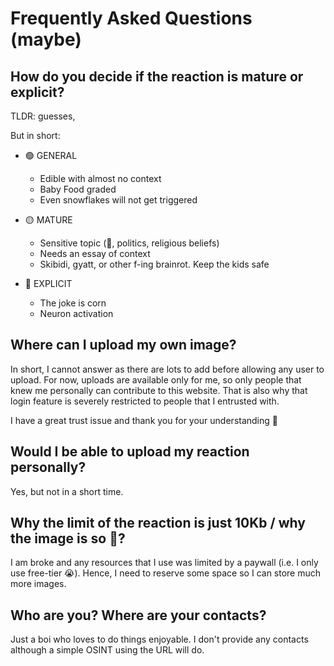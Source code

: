 # Frequently Asked Questions (maybe)

## How do you decide if the reaction is mature or explicit?

TLDR: guesses,

But in short:
- 🟢 GENERAL
  - Edible with almost no context
  - Baby Food graded
  - Even snowflakes will not get triggered

- 🟡 MATURE
  - Sensitive topic (🌈, politics, religious beliefs)
  - Needs an essay of context
  - Skibidi, gyatt, or other f-ing brainrot. Keep the kids safe

- 🔴 EXPLICIT
  - The joke is corn
  - Neuron activation

## Where can I upload my own image?

In short, I cannot answer as there are lots to add before allowing any user to upload. For now, uploads are available only for me, so only people that knew me personally can contribute to this website.
That is also why that login feature is severely restricted to people that I entrusted with.

I have a great trust issue and thank you for your understanding 🥰

## Would I be able to upload my reaction personally?

Yes, but not in a short time.

## Why the limit of the reaction is just 10Kb / why the image is so 💩?

I am broke and any resources that I use was limited by a paywall (i.e. I only use free-tier 😭). Hence, I need to reserve some space so I can store much more images.

## Who are you? Where are your contacts?

Just a boi who loves to do things enjoyable.
I don't provide any contacts although a simple OSINT using the URL will do.
